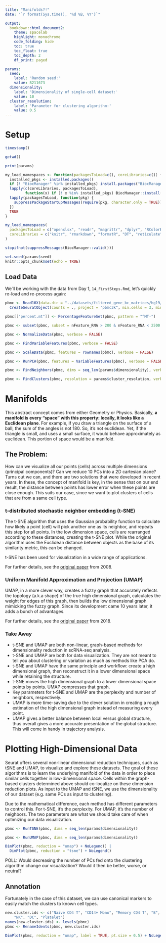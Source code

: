 ```yaml
---
title: "Manifolds?!"
date: "`r format(Sys.time(), '%d %B, %Y')`"

output:
  bookdown::html_document2:
    theme: spacelab
    highlight: monochrome
    code_folding: hide
    toc: true
    toc_float: true
    toc_depth: 2
    df_print: paged

params:
  seed:
    label: 'Random seed:'
    value: 8211673
  dimensionality:
    label: 'Dimensionality of single-cell dataset:'
    value: 10
  cluster_resolution:
    label: 'Parameter for clustering algorithm:'
    value: 0.5
---
```



# Setup

```r
timestamp()
```

```r
getwd()
```


```r
print(params)
```

```r
my_load_namespaces <- function(packagesToLoad=c(), coreLibraries=c()) {
  installed_pkgs <- installed.packages()
  if (! "BiocManager" %in% installed_pkgs) install.packages("BiocManager")
  lapply(c(coreLibraries, packagesToLoad),
         function(x) if (! x %in% installed_pkgs) BiocManager::install(x, ask = FALSE))
  lapply(packagesToLoad, function(pkg) {
    suppressPackageStartupMessages(require(pkg, character.only = TRUE))
  })
  TRUE
}

my_load_namespaces(
  packagesToLoad = c("openxlsx", "readr", "magrittr", "dplyr", "RColorBrewer", "ggplot2", "patchwork", "Seurat"),
  coreLibraries = c("knitr", "rmarkdown", "formatR", "DT", "reticulate", "sessioninfo", "limma", "DESeq2", "enrichR", "future", "uwot", "future.apply", "metap", "shiny", "SingleCellExperiment", "remotes", "bookdown", "SeuratData")
)
```

```r
stopifnot(suppressMessages(BiocManager::valid()))

set.seed(params$seed)
knitr::opts_chunk$set(echo = TRUE)
```

## Load Data

We'll be working with the data from Day 1, `14_FirstSteps.Rmd`, let's quickly re-load and re-process again:

```r
pbmc <- Read10X(data.dir = "../datasets/filtered_gene_bc_matrices/hg19/") %>%
  CreateSeuratObject(counts = ., project = "pbmc3k", min.cells = 3, min.features = 200)

pbmc[["percent.mt"]] <- PercentageFeatureSet(pbmc, pattern = "^MT-")

pbmc <- subset(pbmc, subset = nFeature_RNA > 200 & nFeature_RNA < 2500 & percent.mt < 5)

pbmc <- NormalizeData(pbmc, verbose = FALSE)

pbmc <- FindVariableFeatures(pbmc, verbose = FALSE)

pbmc <- ScaleData(pbmc, features = rownames(pbmc), verbose = FALSE)

pbmc <- RunPCA(pbmc, features = VariableFeatures(pbmc), verbose = FALSE)

pbmc <- FindNeighbors(pbmc, dims = seq_len(params$dimensionality), verbose = FALSE)

pbmc <- FindClusters(pbmc, resolution = params$cluster_resolution, verbose = FALSE)
```

# Manifolds

This abstract concept comes from either Geometry or Physics. Basically, **a manifold is every "space" with this property: locally, it looks like a Euclidean plane**. For example, if you draw a triangle on the surface of a ball, the sum of the angles is not 180. So, it's not euclidean. Yet, if the triangle is small, and uses a small surface, it would behave approximately as euclidean. This portion of space would be a manifold.

## The Problem:

How can we visualize all our points (cells) across multiple dimensions (principal components)? Can we reduce 10 PCs into a 2D cartesian plane? Turns out we can, and there are two solutions that were developed in recent years. In these, the concept of manifold is key, in the sense that on our end result, the distance between points has lower error when these points are close enough. This suits our case, since we want to plot clusters of cells that are from a same cell type.

### t-distributed stochastic neighbor embedding (t-SNE)

The t-SNE algorithm that uses the Gaussian probability function to calculate how likely a point (cell) will pick another one as its neighbor, and repeats this step for all points. In the low dimension space, cells are rearranged according to these distances, creating the t-SNE plot. While the original algorithm uses the Euclidean distance between objects as the base of its similarity metric, this can be changed.

t-SNE has been used for visualization in a wide range of applications.

For further details, see the [original paper](https://jmlr.csail.mit.edu/papers/volume9/vandermaaten08a/vandermaaten08a.pdf) from 2008.

### Uniform Manifold Approximation and Projection (UMAP)

UMAP, in a more clever way, creates a fuzzy graph that accurately reflects the topology (a.k.a shape) of the true high dimensional graph, calculates the weight for edges of this graph, then builds the low dimensional graph mimicking the fuzzy graph. Since its development came 10 years later, it adds a bunch of advantages.

For further details, see the [original paper](https://arxiv.org/pdf/1802.03426) from 2018.

### Take Away

- t-SNE and UMAP are both non-linear, graph-based methods for dimensionality reduction in scRNA-seq analysis.
- t-SNE and UMAP are both for data visualization. They are not meant to tell you about clustering or variation as much as methods like PCA do. 
- t-SNE and UMAP have the same principle and workflow: create a high dimensional graph, then reconstruct it in a lower dimensional space while retaining the structure.
- t-SNE moves the high dimensional graph to a lower dimensional space points by points. UMAP compresses that graph.
- Key parameters for t-SNE and UMAP are the perplexity and number of neighbors, respectively. 
- UMAP is more time-saving due to the clever solution in creating a rough estimation of the high dimensional graph instead of measuring every point.
- UMAP gives a better balance between local versus global structure, thus overall gives a more accurate presentation of the global structure. This will come in handy in trajectory analysis. 

# Plotting High-Dimensional Data

Seurat offers several non-linear dimensional reduction techniques, such as tSNE and UMAP, to visualize and explore these datasets. The goal of these algorithms is to learn the underlying manifold of the data in order to place similar cells together in low-dimensional space. Cells within the graph-based clusters determined above should co-localize on these dimension reduction plots. As input to the UMAP and tSNE, we use the dimensionality of our dataset (e.g. same PCs as input to clustering).

Due to the mathematical difference, each method has different parameters to control this. For t-SNE, it’s the perplexity. For UMAP, it’s the number of neighbors. The two parameters are what we should take care of when optimizing our data visualization. 

```r
pbmc <- RunTSNE(pbmc, dims = seq_len(params$dimensionality))
```

```r
pbmc <- RunUMAP(pbmc, dims = seq_len(params$dimensionality))
```

```r
DimPlot(pbmc, reduction = "umap") + NoLegend() |
  DimPlot(pbmc, reduction = "tsne") + NoLegend()
```

POLL: Would decreasing the number of PCs fed onto the clustering algorithm change our visualization? Would it then be better, worse, or neutral?

## Annotation

Fortunately in the case of this dataset, we can use canonical markers to easily match the clusters to known cell types.

```r
new.cluster.ids <- c("Naive CD4 T", "CD14+ Mono", "Memory CD4 T", "B", "CD8 T", "FCGR3A+ Mono",
    "NK", "DC", "Platelet")
names(new.cluster.ids) <- levels(pbmc)
pbmc <- RenameIdents(pbmc, new.cluster.ids)
```

```r
DimPlot(pbmc, reduction = "umap", label = TRUE, pt.size = 0.5) + NoLegend()
```

